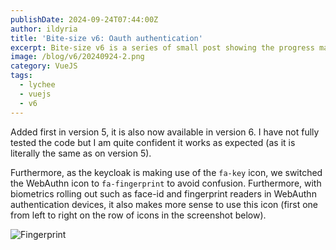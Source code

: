 ```yaml
---
publishDate: 2024-09-24T07:44:00Z
author: ildyria
title: 'Bite-size v6: Oauth authentication'
excerpt: Bite-size v6 is a series of small post showing the progress made on the development of the future version of Lychee.
image: /blog/v6/20240924-2.png
category: VueJS
tags:
  - lychee
  - vuejs
  - v6
---
```

Added first in version 5, it is also now available in version 6. I have not fully tested the code
but I am quite confident it works as expected (as it is literally the same as on version 5).

Furthermore, as the keycloak is making use of the `fa-key` icon, we switched the WebAuthn icon to 
`fa-fingerprint` to avoid confusion. Furthermore, with biometrics rolling out such as face-id and
fingerprint readers in WebAuthn authentication devices, it also makes more sense to use this icon
(first one from left to right on the row of icons in the screenshot below).

![Fingerprint](/blog/v6/20240924-3.png)
